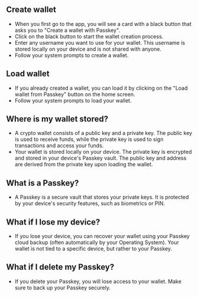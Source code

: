 ## Create wallet 
- When you first go to the app, you will see a card with a black button that asks you to "Create a wallet with Passkey".
- Click on the black button to start the wallet creation process.
- Enter any username you want to use for your wallet. This username is stored locally on your device and is not shared with anyone.
- Follow your system prompts to create a wallet.

## Load wallet
- If you already created a wallet, you can load it by clicking on the "Load wallet from Passkey" button on the home screen.
- Follow your system prompts to load your wallet.

## Where is my wallet stored?
- A crypto wallet consists of a public key and a private key. The public key is used to receive funds, while the private key is used to sign transactions and access your funds.
- Your wallet is stored locally on your device. The private key is encrypted and stored in your device's Passkey vault. The public key and address are derived from the private key upon loading the wallet.

## What is a Passkey?
- A Passkey is a secure vault that stores your private keys. It is protected by your device's security features, such as biometrics or PIN.

## What if I lose my device?
- If you lose your device, you can recover your wallet using your Passkey cloud backup (often automatically by your Operating System). Your wallet is not tied to a specific device, but rather to your Passkey.

## What if I delete my Passkey?
- If you delete your Passkey, you will lose access to your wallet. Make sure to back up your Passkey securely.